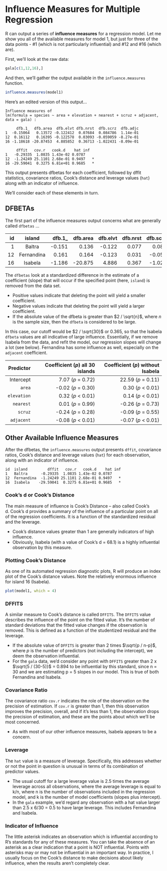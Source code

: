 # Influence Measures for Multiple Regression

R can output a series of **influence measures** for a regression model. Let me show you all of the available measures for model 1, but just for three of the data points - #1 (which is not particularly influential) and #12 and #16 (which are).

First, we'll look at the raw data:

```r
gala[c(1,12,16),]
```

And then, we'll gather the output available in the `influence.measures` function.

```r
influence.measures(model1)
```

Here's an edited version of this output...
```
Influence measures of
lm(formula = species ~ area + elevation + nearest + scruz + adjacent, 
data = gala) :

     dfb.1_  dfb.area  dfb.elvt dfb.nrst  dfb.scrz  dfb.adjc
1  -0.15064   0.13572 -0.122412  0.07684  0.084786  1.14e-01
12  0.16112   0.16395 -0.122578  0.03093 -0.059059 -8.27e-01
16 -1.18618 -20.87453  4.885852  0.36713 -1.022431 -8.09e-01

     dffit   cov.r   cook.d    hat inf
1   -0.29335  1.0835 1.43e-02 0.0787    
12  -1.24249 25.1101 2.68e-01 0.9497   *
16 -29.59041  0.3275 6.81e+01 0.9685   *
```
This output presents dfbetas for each coefficient, followed by dffit statistics, covariance ratios, Cook's distance and leverage values (`hat`) along with an indicator of influence.

We'll consider each of these elements in turn.



## DFBETAs

The first part of the influence measures output concerns what are generally called `dfbetas` ...

id | island | dfb.1_ | dfb.area | dfb.elvt | dfb.nrst | dfb.scrz | dfb.adjc
-:| :-: | -:| -:| -:| -:| -:| -:
1 | Baltra | -0.151 | 0.136 | -0.122 |  0.077 | 0.085 | 0.114
12 | Fernandina | 0.161 | 0.164 | -0.123 | 0.031 | -0.059 | -0.827
16 | Isabela | -1.186 | -20.875 |  4.886 | 0.367 | -1.022 | -0.809

The `dfbetas` look at a standardized difference in the estimate of a coefficient (slope) that will occur if the specified point (here, `island`) is removed from the data set. 

- Positive values indicate that deleting the point will yield a smaller coefficient. 
- Negative values indicate that deleting the point will yield a larger coefficient. 
- If the absolute value of the dfbeta is greater than $2 / \sqrt{n}$, where $n$ is the sample size, then the `dfbeta` is considered to be large. 

In this case, our cutoff would be $2 / \sqrt{30}$ or 0.365, so that the Isabela `dfbeta` values are all indicative of large influence. Essentially, if we remove Isabela from the data, and refit the model, our regression slopes will change a lot (see below). Fernandina has some influence as well, especially on the `adjacent` coefficient.

Predictor | Coefficient (*p*) **all 30 islands** | Coefficient (*p*) **without Isabela**
--------: | ------------------------------------:| ------------------------------------:
Intercept | 7.07 (*p* = 0.72) | 22.59 (*p* = 0.11)
`area` | -0.02 (*p* = 0.30) | 0.30 (*p* < 0.01)
`elevation` | 0.32 (*p* < 0.01) | 0.14 (*p* < 0.01)
`nearest` | 0.01 (*p* = 0.99) | -0.26 (*p* = 0.73)
`scruz` | -0.24 (*p* = 0.28) | -0.09 (*p* = 0.55)
`adjacent` | -0.08 (*p* < 0.01) | -0.07 (*p* < 0.01)

## Other Available Influence Measures

After the dfbetas, the `influence.measures` output presents `dffit`, covariance ratios, Cook's distance and leverage values (`hat`) for each observation, along with an indicator of influence.

```
id  island         dffit   cov.r   cook.d    hat inf
1   Baltra      -0.29335  1.0835 1.43e-02 0.0787    
12  Fernandina  -1.24249 25.1101 2.68e-01 0.9497   *
16  Isabela    -29.59041  0.3275 6.81e+01 0.9685   *
```

### Cook's d or Cook's Distance

The main measure of influence is Cook’s Distance – also called Cook’s d. Cook’s d provides a summary of the influence of a particular point on all of the regression coefficients. It is a function of the standardized residual and the leverage. 

- Cook’s distance values greater than 1 are generally indicators of high influence.
- Obviously, Isabela (with a value of Cook's d = 68.1) is a highly influential observation by this measure.

### Plotting Cook's Distance

As one of its automated regression diagnostic plots, R will produce an index plot of the Cook's distance values. Note the relatively enormous influence for island 16 (Isabela).

```r
plot(model1, which = 4)
```

### DFFITS 

A similar measure to Cook’s distance is called `DFFITS`. The `DFFITS` value describes the influence of the point on the fitted value. It's the number of standard deviations that the fitted value changes if the observation is removed. This is defined as a function of the studentized residual and the leverage. 

- If the absolute value of `DFFITS` is greater than 2 times $\sqrt{p / n-p}$, where *p* is the number of predictors (not including the intercept), we deem the observation influential.
- For the `gala` data, we’d consider any point with `DFFITS` greater than 2 x $\sqrt{5 / (30-5)}$ = 0.894 to be influential by this standard, since n = 30 and we are estimating p = 5 slopes in our model. This is true of both Fernandina and Isabela.

### Covariance Ratio 

The covariance ratio `cov.r` indicates the role of the observation on the precision of estimation. If `cov.r` is greater than 1, then this observation improves the precision, overall, and if it’s less than 1, the observation drops the precision of estimation, and these are the points about which we'll be most concerned.

- As with most of our other influence measures, Isabela appears to be a concern.

### Leverage 

The `hat` value is a measure of leverage. Specifically, this addresses whether or not the point in question is unusual in terms of its combination of predictor values. 

- The usual cutoff for a large leverage value is 2.5 times the average leverage across all observations, where the average leverage is equal to k/n, where n is the number of observations included in the regression model, and k is the number of model coefficients (slopes plus intercept).
- In the `gala` example, we'd regard any observation with a hat value larger than 2.5 x 6/30 = 0.5 to have large leverage. This includes Fernandina and Isabela.

### Indicator of Influence

The little asterisk indicates an observation which is influential according to R’s standards for any of these measures. You can take the absence of an asterisk as a clear indication that a point is NOT influential. Points with asterisks may or may not be influential in an important way. In practice, I usually focus on the Cook’s distance to make decisions about likely influence, when the results aren't completely clear.



